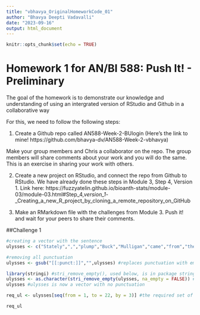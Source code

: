 ```yaml
---
title: "vbhavya_OriginalHomeworkCode_01"
author: "Bhavya Deepti Vadavalli"
date: "2023-09-16"
output: html_document
---
```


```r
knitr::opts_chunk$set(echo = TRUE)
```

# Homework 1 for AN/BI 588: Push It! - Preliminary

The goal of the homework is to demonstrate our knowledge and understanding of using an intergrated version of RStudio and Github in a collaborative way

For this, we need to follow the following steps: 

1. Create a Github repo called AN588-Week-2-BUlogin (Here's the link to mine! https://github.com/bhavya-dv/AN588-Week-2-vbhavya)
  
  Make your group members and Chris a collaborator on the repo. The group members will share comments about your work and you will do the same. This is an exercise in sharing your work with others. 
  
2. Create a new project on RStudio, and connect the repo from Github to RStudio. We have already done these steps in Module 3, Step 4, Version 1. Link here: https://fuzzyatelin.github.io/bioanth-stats/module-03/module-03.html#Step_4,_version_1_-_Creating_a_new_R_project_by_cloning_a_remote_repository_on_GitHub

3. Make an RMarkdown file with the challenges from Module 3. Push it! and wait for your peers to share their comments. 

##Challenge 1


``` r
#creating a vector with the sentence 
ulysses <- c("Stately",",","plump","Buck","Mulligan","came","from","the","stairhead",",","bearing","a","bowl","of","lather","on","which","a","mirror","and","a","razor","lay","crosed",".") 

#removing all punctuation
ulysses <- gsub("[[:punct:]]","",ulysses) #replaces punctuation with empty string?

library(stringi) #stri_remove_empty(), used below, is in package stringi
ulysses <- as.character(stri_remove_empty(ulysses, na_empty = FALSE)) #removes empty strings from a vector
ulysses #ulysses is now a vector with no punctuation

req_ul <- ulysses[seq(from = 1, to = 22, by = 3)] #the required set of every third string

req_ul
```


